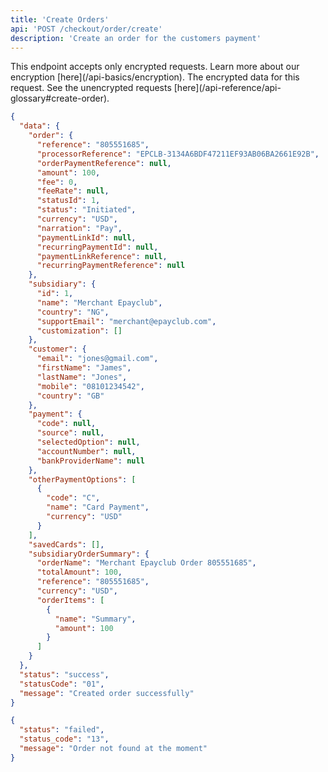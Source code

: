 ```yaml
---
title: 'Create Orders'
api: 'POST /checkout/order/create'
description: 'Create an order for the customers payment'
---
```


<Warning>
This endpoint accepts only encrypted requests. Learn more about our encryption [here](/api-basics/encryption).
</Warning>

<ParamField body="data" type="string" placeholder="enter encrypted value" required>
  The encrypted data for this request. See the unencrypted requests [here](/api-reference/api-glossary#create-order).
</ParamField>

<ResponseExample>

```json 200
{
  "data": {
    "order": {
      "reference": "805551685",
      "processorReference": "EPCLB-3134A6BDF47211EF93AB06BA2661E92B",
      "orderPaymentReference": null,
      "amount": 100,
      "fee": 0,
      "feeRate": null,
      "statusId": 1,
      "status": "Initiated",
      "currency": "USD",
      "narration": "Pay",
      "paymentLinkId": null,
      "recurringPaymentId": null,
      "paymentLinkReference": null,
      "recurringPaymentReference": null
    },
    "subsidiary": {
      "id": 1,
      "name": "Merchant Epayclub",
      "country": "NG",
      "supportEmail": "merchant@epayclub.com",
      "customization": []
    },
    "customer": {
      "email": "jones@gmail.com",
      "firstName": "James",
      "lastName": "Jones",
      "mobile": "08101234542",
      "country": "GB"
    },
    "payment": {
      "code": null,
      "source": null,
      "selectedOption": null,
      "accountNumber": null,
      "bankProviderName": null
    },
    "otherPaymentOptions": [
      {
        "code": "C",
        "name": "Card Payment",
        "currency": "USD"
      }
    ],
    "savedCards": [],
    "subsidiaryOrderSummary": {
      "orderName": "Merchant Epayclub Order 805551685",
      "totalAmount": 100,
      "reference": "805551685",
      "currency": "USD",
      "orderItems": [
        {
          "name": "Summary",
          "amount": 100
        }
      ]
    }
  },
  "status": "success",
  "statusCode": "01",
  "message": "Created order successfully"
}
```

```json 400
{
  "status": "failed",
  "status_code": "13",
  "message": "Order not found at the moment"
}
```

</ResponseExample>